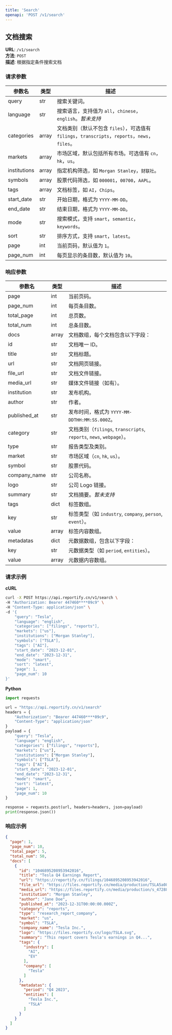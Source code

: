 ```yaml
---
title: 'Search'
openapi: 'POST /v1/search'
---
```


## 文档搜索

**URL**: `/v1/search`  
**方法**: `POST`  
**描述**: 根据指定条件搜索文档

### 请求参数
| 参数名         | 类型   | 描述                                                      |
|----------------|--------|-----------------------------------------------------------|
| query          | str    | 搜索关键词。                                              |
| language       | str    | 搜索语言，支持值为 `all`，`chinese`，`english`。*暂未支持*            |
| categories     | array  | 文档类别（默认不包含 `files`），可选值有 `filings`，`transcripts`，`reports`，`news`，`files`。 |
| markets        | array  | 市场区域，默认包括所有市场。可选值有 `cn`，`hk`，`us`。     |
| institutions   | array  | 指定机构筛选，如 `Morgan Stanley`，`财联社`。                |
| symbols        | array  | 股票代码筛选，如 `000001`，`00700`，`AAPL`。                |
| tags           | array  | 文档标签，如 `AI`，`Chips`。                               |
| start_date     | str    | 开始日期，格式为 `YYYY-MM-DD`。                             |
| end_date       | str    | 结束日期，格式为 `YYYY-MM-DD`。                             |
| mode           | str    | 搜索模式，支持 `smart`，`semantic`，`keywords`。             |
| sort           | str    | 排序方式，支持 `smart`，`latest`。                          |
| page           | int    | 当前页码，默认值为 `1`。                                   |
| page_num       | int    | 每页显示的条目数，默认值为 `10`。                           |

### 响应参数
| 参数名            | 类型    | 描述                                                           |
|----------------|-------|--------------------------------------------------------------|
| page           | int   | 当前页码。                                                        |
| page_num       | int   | 每页条目数。                                                       |
| total_page     | int   | 总页数。                                                         |
| total_num      | int   | 总条目数。                                                        |
| docs           | array | 文档数组，每个文档包含以下字段：                                             |
|   id           | str   | 文档唯一 ID。                                                     |
|   title        | str   | 文档标题。                                                        |
|   url          | str   | 文档网页链接。                                                      |
|   file_url     | str   | 文档文件链接。                                                      |
|   media_url    | str   | 媒体文件链接（如有）。                                                  |
|   institution  | str   | 发布机构。                                                        |
|   author       | str   | 作者。                                                          |
|   published_at | str   | 发布时间，格式为 `YYYY-MM-DDTHH:MM:SS.000Z`。                         |
|   category     | str   | 文档类别（`filings`, `transcripts`, `reports`, `news`, `webpage`）。 |
|   type         | str   | 报告类型及类别。                                                     |
|   market       | str   | 市场区域（`cn`, `hk`, `us`）。                                      |
|   symbol       | str   | 股票代码。                                                        |
|   company_name | str   | 公司名称。                                                        |
|   logo         | str   | 公司 Logo 链接。                                                  |
|   summary      | str   | 文档摘要。*暂未支持*                                                        |
|   tags         | dict  | 标签数组。                                                        |
|     key        | str   | 标签类型（如 `industry`, `company`, `person`, `event`）。            |
|     value      | array | 标签内容数组。                                                      |
|   metadatas    | dict  | 元数据数组，包含以下字段：                                                |
|     key        | str   | 元数据类型（如 `period`, `entities`）。                               |
|     value      | array | 元数据内容数组。                                                     |

### 请求示例

**cURL**
```bash
curl -X POST https://api.reportify.cn/v1/search \
-H "Authorization: Bearer 447460****09c9" \
-H "Content-Type: application/json" \
-d '{
    "query": "Tesla",
    "language": "english",
    "categories": ["filings", "reports"],
    "markets": ["us"],
    "institutions": ["Morgan Stanley"],
    "symbols": ["TSLA"],
    "tags": ["AI"],
    "start_date": "2023-12-01",
    "end_date": "2023-12-31",
    "mode": "smart",
    "sort": "latest",
    "page": 1,
    "page_num": 10
}'
```

**Python**
```python
import requests

url = "https://api.reportify.cn/v1/search"
headers = {
    "Authorization": "Bearer 447460****09c9",
    "Content-Type": "application/json"
}
payload = {
    "query": "Tesla",
    "language": "english",
    "categories": ["filings", "reports"],
    "markets": ["us"],
    "institutions": ["Morgan Stanley"],
    "symbols": ["TSLA"],
    "tags": ["AI"],
    "start_date": "2023-12-01",
    "end_date": "2023-12-31",
    "mode": "smart",
    "sort": "latest",
    "page": 1,
    "page_num": 10
}

response = requests.post(url, headers=headers, json=payload)
print(response.json())
```

### 响应示例
```json
{
  "page": 1,
  "page_num": 10,
  "total_page": 5,
  "total_num": 50,
  "docs": [
    {
      "id": "1046895208953942016",
      "title": "Tesla Q4 Earnings Report",
      "url": "https://reportify.cn/filings/1046895208953942016",
      "file_url": "https://files.reportify.cn/media/production/TSLA5a08ddfbb97bd6486fff7a3875e7fe28_20241024183012.pdf",
      "media_url": "https://files.reportify.cn/media/production/s_4728833_9e25b61b62960211e6040eb2b81b352c.mp3",
      "institution": "Morgan Stanley",
      "author": "Jane Doe",
      "published_at": "2023-12-31T00:00:00.000Z",
      "category": "reports",
      "type": "research_report_company",
      "market": "us",
      "symbol": "TSLA",
      "company_name": "Tesla Inc.",
      "logo": "https://files.reportify.cn/logo/TSLA.svg",
      "summary": "This report covers Tesla's earnings in Q4...",
      "tags": {
        "industry": [
          "AI",
          "EV"
        ],
        "company": [
          "Tesla"
        ]
      },
      "metadatas": {
        "period": "Q4 2023",
        "entities": [
          "Tesla Inc.",
          "TSLA"
        ]
      }
    }
  ]
}
```

